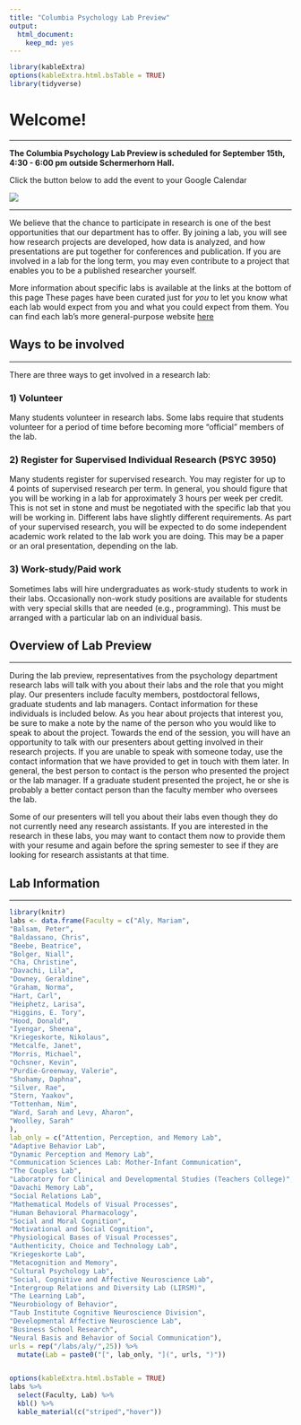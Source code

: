```yaml
---
title: "Columbia Psychology Lab Preview"
output:
  html_document:
    keep_md: yes
---
```


```r
library(kableExtra)
options(kableExtra.html.bsTable = TRUE)
library(tidyverse)
```

# Welcome!

-----

**The Columbia Psychology Lab Preview is scheduled for September 15th, 4:30 - 6:00 pm outside Schermerhorn Hall.**

Click the button below to add the event to your Google Calendar

<a target="_blank" href="https://calendar.google.com/event?action=TEMPLATE&amp;tmeid=M2ljN2JlcjVra2w5ZDJnZjZlOXNnbmJlZmYgam50MjEzNkBjb2x1bWJpYS5lZHU&amp;tmsrc=jnt2136%40columbia.edu"><img border="0" src="https://www.google.com/calendar/images/ext/gc_button1_en.gif"></a>

-----

We believe that the chance to participate in research is one of the best opportunities that our department has to offer.  By joining a lab, you will see how research projects are developed, how data is analyzed, and how presentations are put together for conferences and publication.  If you are involved in a lab for the long term, you may even contribute to a project that enables you to be a published researcher yourself.  

More information about specific labs is available at the links at the bottom of this page These pages have been curated just for *you* to let you know what each lab would expect from you and what you could expect from them. You can find each lab's more general-purpose website [here](https://psychology.columbia.edu/content/lab-websites)

## Ways to be involved

-----
 
There are three ways to get involved in a research lab:
 
### 1) Volunteer
Many students volunteer in research labs.  Some labs require that students volunteer for a period of time before becoming more “official” members of the lab.
 
### 2) Register for Supervised Individual Research (PSYC 3950) 
Many students register for supervised research.  You may register for up to 4 points of supervised research per term.  In general, you should figure that you will be working in a lab for approximately 3 hours per week per credit.  This is not set in stone and must be negotiated with the specific lab that you will be working in.  Different labs have slightly different requirements.  As part of your supervised research, you will be expected to do some independent academic work related to the lab work you are doing.  This may be a paper or an oral presentation, depending on the lab.
 
### 3) Work-study/Paid work 
Sometimes labs will hire undergraduates as work-study students to work in their labs.  Occasionally non-work study positions are available for students with very special skills that are needed (e.g., programming).  This must be arranged with a particular lab on an individual basis.

## Overview of Lab Preview

-----
 
During the lab preview, representatives from the psychology department research labs will talk with you about their labs and the role that you might play.  Our presenters include faculty members, postdoctoral fellows, graduate students and lab managers.  Contact information for these individuals is included below.  As you hear about projects that interest you, be sure to make a note by the name of the person who you would like to speak to about the project.  Towards the end of the session, you will have an opportunity to talk with our presenters about getting involved in their research projects.  If you are unable to speak with someone today, use the contact information that we have provided to get in touch with them later.  In general, the best person to contact is the person who presented the project or the lab manager.  If a graduate student presented the project, he or she is probably a better contact person than the faculty member who oversees the lab.
 
Some of our presenters will tell you about their labs even though they do not currently need any research assistants.  If you are interested in the research in these labs, you may want to contact them now to provide them with your resume and again before the spring semester to see if they are looking for research assistants at that time.

## Lab Information

-----

```r
library(knitr)
labs <- data.frame(Faculty = c("Aly, Mariam",
"Balsam, Peter",
"Baldassano, Chris",
"Beebe, Beatrice",
"Bolger, Niall",
"Cha, Christine",
"Davachi, Lila",
"Downey, Geraldine",
"Graham, Norma",
"Hart, Carl",
"Heiphetz, Larisa",
"Higgins, E. Tory",
"Hood, Donald",
"Iyengar, Sheena",
"Kriegeskorte, Nikolaus",
"Metcalfe, Janet",
"Morris, Michael",
"Ochsner, Kevin",
"Purdie-Greenway, Valerie",
"Shohamy, Daphna",
"Silver, Rae",
"Stern, Yaakov",
"Tottenham, Nim",
"Ward, Sarah and Levy, Aharon",
"Woolley, Sarah"
),
lab_only = c("Attention, Perception, and Memory Lab",
"Adaptive Behavior Lab",
"Dynamic Perception and Memory Lab",
"Communication Sciences Lab: Mother-Infant Communication",
"The Couples Lab",
"Laboratory for Clinical and Developmental Studies (Teachers College)",
"Davachi Memory Lab",
"Social Relations Lab",
"Mathematical Models of Visual Processes",
"Human Behavioral Pharmacology",
"Social and Moral Cognition",
"Motivational and Social Cognition",
"Physiological Bases of Visual Processes",
"Authenticity, Choice and Technology Lab",
"Kriegeskorte Lab",
"Metacognition and Memory",
"Cultural Psychology Lab",
"Social, Cognitive and Affective Neuroscience Lab",
"Intergroup Relations and Diversity Lab (LIRSM)",
"The Learning Lab",
"Neurobiology of Behavior",
"Taub Institute Cognitive Neuroscience Division",
"Developmental Affective Neuroscience Lab",
"Business School Research",
"Neural Basis and Behavior of Social Communication"),
urls = rep("/labs/aly/",25)) %>%
  mutate(Lab = paste0("[", lab_only, "](", urls, ")"))


options(kableExtra.html.bsTable = TRUE)
labs %>%
  select(Faculty, Lab) %>%
  kbl() %>%
  kable_material(c("striped","hover"))
```



